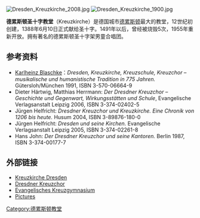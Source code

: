 [[Image:Dresden_Kreuzkirche_2008.jpg|thumb]]
[[Image:Dresden_Kreuzkirche_1900.jpg|thumb]]

'''德累斯顿圣十字教堂'''（Kreuzkirche）是德国城市[[德累斯顿|德累斯顿]]最大的教堂，12世纪初创建，1388年6月10日正式献给圣十字。1491年以后，曾经被烧毁5次，1955年重新开放。拥有著名的德累斯顿圣十字架男童合唱团。


== 参考资料 ==
* [[Karlheinz_Blaschke|Karlheinz Blaschke]]：''Dresden, Kreuzkirche, Kreuzschule, Kreuzchor – musikalische und humanistische Tradition in 775 Jahren.'' Gütersloh/München 1991, ISBN 3-570-06664-9 
* Dieter Härtwig, Matthias Herrmann: ''Der Dresdner Kreuzchor – Geschichte und Gegenwart, Wirkungsstätten und Schule'', Evangelische Verlagsanstalt Leipzig 2006, ISBN 3-374-02402-5
* Jürgen Helfricht: ''Dresdner Kreuzchor und Kreuzkirche. Eine Chronik von 1206 bis heute.'' Husum 2004, ISBN 3-89876-180-0
* Jürgen Helfricht: ''Dresden und seine Kirchen.'' Evangelische Verlagsanstalt Leipzig 2005, ISBN 3-374-02261-8 
* Hans John: ''Der Dresdner Kreuzchor und seine Kantoren.'' Berlin 1987, ISBN 3-374-00177-7

== 外部链接 ==
* [https://web.archive.org/web/20080415155323/http://www.dresdner-kreuzkirche.de/ Kreuzkirche Dresden]
* [http://www.kreuzchor.de Dresdner Kreuzchor] {{Wayback|url=http://www.kreuzchor.de/ |date=20210115150855 }}
* [http://www.kreuzschule.de Evangelisches Kreuzgymnasium] {{Wayback|url=http://www.kreuzschule.de/ |date=20141102063304 }}
* [https://web.archive.org/web/20070928003407/http://www.dresden-und-sachsen.de/dresden/kreuzkirche.htm Pictures]

{{coord|51.049|N|13.739|E|display=title|source:dewiki}}

[[Category:德累斯顿教堂|Category:德累斯顿教堂]]